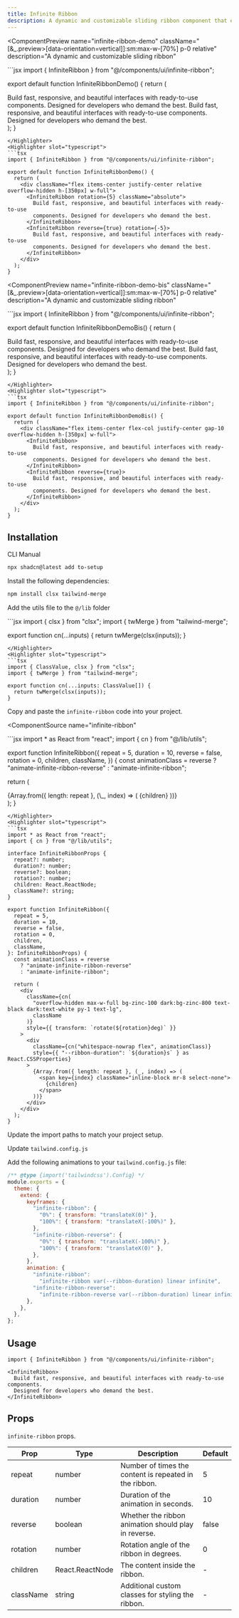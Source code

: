 ```yaml
---
title: Infinite Ribbon
description: A dynamic and customizable sliding ribbon component that enhances UI experiences with smooth scrolling animations.
---
```


<ComponentPreview
  name="infinite-ribbon-demo"
  className="[&_.preview>[data-orientation=vertical]]:sm:max-w-[70%] p-0 relative"
  description="A dynamic and customizable sliding ribbon"
>
<Highlighter slot="javascript">
```jsx
import { InfiniteRibbon } from "@/components/ui/infinite-ribbon";

export default function InfiniteRibbonDemo() {
  return (
    <div className="flex items-center justify-center relative overflow-hidden h-[350px] w-full">
      <InfiniteRibbon rotation={5} className="absolute">
        Build fast, responsive, and beautiful interfaces with ready-to-use
        components. Designed for developers who demand the best.
      </InfiniteRibbon>
      <InfiniteRibbon reverse={true} rotation={-5}>
        Build fast, responsive, and beautiful interfaces with ready-to-use
        components. Designed for developers who demand the best.
      </InfiniteRibbon>
    </div>
  );
}
```
</Highlighter>
<Highlighter slot="typescript">
```tsx
import { InfiniteRibbon } from "@/components/ui/infinite-ribbon";

export default function InfiniteRibbonDemo() {
  return (
    <div className="flex items-center justify-center relative overflow-hidden h-[350px] w-full">
      <InfiniteRibbon rotation={5} className="absolute">
        Build fast, responsive, and beautiful interfaces with ready-to-use
        components. Designed for developers who demand the best.
      </InfiniteRibbon>
      <InfiniteRibbon reverse={true} rotation={-5}>
        Build fast, responsive, and beautiful interfaces with ready-to-use
        components. Designed for developers who demand the best.
      </InfiniteRibbon>
    </div>
  );
}
```
</Highlighter>
</ComponentPreview>

<ComponentPreview
  name="infinite-ribbon-demo-bis"
  className="[&_.preview>[data-orientation=vertical]]:sm:max-w-[70%] p-0 relative"
  description="A dynamic and customizable sliding ribbon"
>
<Highlighter slot="javascript">
```jsx
import { InfiniteRibbon } from "@/components/ui/infinite-ribbon";

export default function InfiniteRibbonDemoBis() {
  return (
    <div className="flex items-center flex-col justify-center gap-10 overflow-hidden h-[350px] w-full">
      <InfiniteRibbon>
        Build fast, responsive, and beautiful interfaces with ready-to-use
        components. Designed for developers who demand the best.
      </InfiniteRibbon>
      <InfiniteRibbon reverse={true}>
        Build fast, responsive, and beautiful interfaces with ready-to-use
        components. Designed for developers who demand the best.
      </InfiniteRibbon>
    </div>
  );
}
```
</Highlighter>
<Highlighter slot="typescript">
```tsx
import { InfiniteRibbon } from "@/components/ui/infinite-ribbon";

export default function InfiniteRibbonDemoBis() {
  return (
    <div className="flex items-center flex-col justify-center gap-10 overflow-hidden h-[350px] w-full">
      <InfiniteRibbon>
        Build fast, responsive, and beautiful interfaces with ready-to-use
        components. Designed for developers who demand the best.
      </InfiniteRibbon>
      <InfiniteRibbon reverse={true}>
        Build fast, responsive, and beautiful interfaces with ready-to-use
        components. Designed for developers who demand the best.
      </InfiniteRibbon>
    </div>
  );
}
```
</Highlighter>
</ComponentPreview>

## Installation

<Tabs defaultValue="cli">

<TabsList>
  <TabsTrigger value="cli">CLI</TabsTrigger>
  <TabsTrigger value="manual">Manual</TabsTrigger>
</TabsList>

<TabsContent value="cli">

```bash
npx shadcn@latest add to-setup
```

</TabsContent>

<TabsContent value="manual">

<Steps>

<Step>Install the following dependencies:</Step>

```bash
npm install clsx tailwind-merge
```

<Step>Add the utils file to the `@/lib` folder</Step>

<UtilsSource>
<Highlighter slot="javascript">
```jsx
import { clsx } from "clsx";
import { twMerge } from "tailwind-merge";

export function cn(...inputs) {
  return twMerge(clsx(inputs));
}
```
</Highlighter>
<Highlighter slot="typescript">
```tsx
import { ClassValue, clsx } from "clsx";
import { twMerge } from "tailwind-merge";

export function cn(...inputs: ClassValue[]) {
  return twMerge(clsx(inputs));
}
```
</Highlighter>
</UtilsSource>

<Step>Copy and paste the `infinite-ribbon` code into your project.</Step>

<ComponentSource
  name="infinite-ribbon"
>
<Highlighter slot="javascript">
```jsx
import * as React from "react";
import { cn } from "@/lib/utils";

export function InfiniteRibbon({
  repeat = 5,
  duration = 10,
  reverse = false,
  rotation = 0,
  children,
  className,
}) {
  const animationClass = reverse
    ? "animate-infinite-ribbon-reverse"
    : "animate-infinite-ribbon";

return (
<div
className={cn(
"overflow-hidden max-w-full bg-zinc-100 dark:bg-zinc-800 text-black dark:text-white py-1 text-lg",
className
)}
style={{ transform: `rotate(${rotation}deg)` }} >
<div
className={cn("whitespace-nowrap flex", animationClass)}
style={{ "--ribbon-duration": `${duration}s` }} >
{Array.from({ length: repeat }, (\_, index) => (
<span key={index} className="inline-block mr-8 select-none">
{children}
</span>
))}
</div>
</div>
);
}

````
</Highlighter>
<Highlighter slot="typescript">
```tsx
import * as React from "react";
import { cn } from "@/lib/utils";

interface InfiniteRibbonProps {
  repeat?: number;
  duration?: number;
  reverse?: boolean;
  rotation?: number;
  children: React.ReactNode;
  className?: string;
}

export function InfiniteRibbon({
  repeat = 5,
  duration = 10,
  reverse = false,
  rotation = 0,
  children,
  className,
}: InfiniteRibbonProps) {
  const animationClass = reverse
    ? "animate-infinite-ribbon-reverse"
    : "animate-infinite-ribbon";

  return (
    <div
      className={cn(
        "overflow-hidden max-w-full bg-zinc-100 dark:bg-zinc-800 text-black dark:text-white py-1 text-lg",
        className
      )}
      style={{ transform: `rotate(${rotation}deg)` }}
    >
      <div
        className={cn("whitespace-nowrap flex", animationClass)}
        style={{ "--ribbon-duration": `${duration}s` } as React.CSSProperties}
      >
        {Array.from({ length: repeat }, (_, index) => (
          <span key={index} className="inline-block mr-8 select-none">
            {children}
          </span>
        ))}
      </div>
    </div>
  );
}
````

</Highlighter>
</ComponentSource>

<Step>Update the import paths to match your project setup.</Step>

<Step>Update `tailwind.config.js`</Step>

Add the following animations to your `tailwind.config.js` file:

```js {5-20}
/** @type {import('tailwindcss').Config} */
module.exports = {
  theme: {
    extend: {
      keyframes: {
        "infinite-ribbon": {
          "0%": { transform: "translateX(0)" },
          "100%": { transform: "translateX(-100%)" },
        },
        "infinite-ribbon-reverse": {
          "0%": { transform: "translateX(-100%)" },
          "100%": { transform: "translateX(0)" },
        },
      },
      animation: {
        "infinite-ribbon":
          "infinite-ribbon var(--ribbon-duration) linear infinite",
        "infinite-ribbon-reverse":
          "infinite-ribbon-reverse var(--ribbon-duration) linear infinite",
      },
    },
  },
};
```

</Steps>

</TabsContent>

</Tabs>

## Usage

```tsx
import { InfiniteRibbon } from "@/components/ui/infinite-ribbon";
```

```tsx
<InfiniteRibbon>
  Build fast, responsive, and beautiful interfaces with ready-to-use components.
  Designed for developers who demand the best.
</InfiniteRibbon>
```

## Props

`infinite-ribbon` props.

| Prop      | Type            | Description                                            | Default |
| --------- | --------------- | ------------------------------------------------------ | ------- |
| repeat    | number          | Number of times the content is repeated in the ribbon. | 5       |
| duration  | number          | Duration of the animation in seconds.                  | 10      |
| reverse   | boolean         | Whether the ribbon animation should play in reverse.   | false   |
| rotation  | number          | Rotation angle of the ribbon in degrees.               | 0       |
| children  | React.ReactNode | The content inside the ribbon.                         | -       |
| className | string          | Additional custom classes for styling the ribbon.      | -       |
